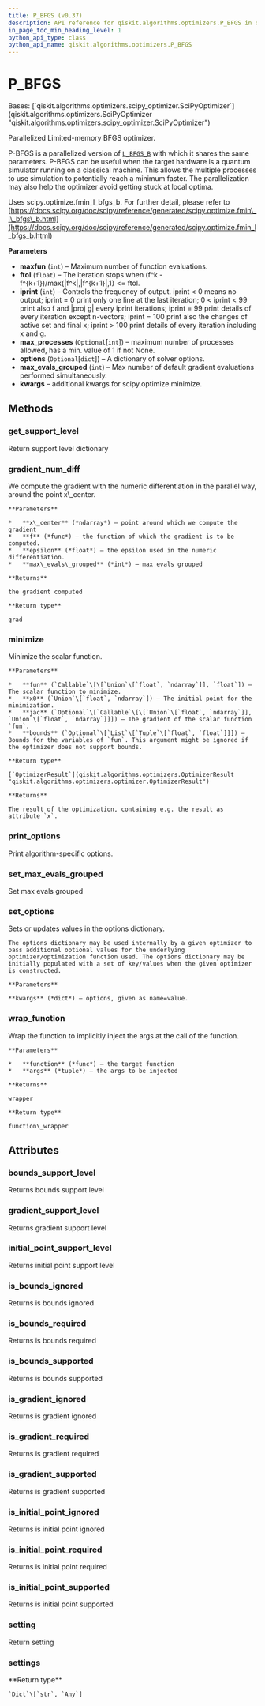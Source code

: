 ```yaml
---
title: P_BFGS (v0.37)
description: API reference for qiskit.algorithms.optimizers.P_BFGS in qiskit v0.37
in_page_toc_min_heading_level: 1
python_api_type: class
python_api_name: qiskit.algorithms.optimizers.P_BFGS
---
```


<span id="p-bfgs" />

# P\_BFGS

<Class id="qiskit.algorithms.optimizers.P_BFGS" isDedicatedPage={true} github="https://github.com/qiskit/qiskit/tree/stable/0.21/qiskit/algorithms/optimizers/p_bfgs.py" signature="P_BFGS(maxfun=1000, ftol=2.220446049250313e-15, iprint=- 1, max_processes=None, options=None, max_evals_grouped=1, **kwargs)" modifiers="class">
  Bases: [`qiskit.algorithms.optimizers.scipy_optimizer.SciPyOptimizer`](qiskit.algorithms.optimizers.SciPyOptimizer "qiskit.algorithms.optimizers.scipy_optimizer.SciPyOptimizer")

  Parallelized Limited-memory BFGS optimizer.

  P-BFGS is a parallelized version of [`L_BFGS_B`](qiskit.algorithms.optimizers.L_BFGS_B "qiskit.algorithms.optimizers.L_BFGS_B") with which it shares the same parameters. P-BFGS can be useful when the target hardware is a quantum simulator running on a classical machine. This allows the multiple processes to use simulation to potentially reach a minimum faster. The parallelization may also help the optimizer avoid getting stuck at local optima.

  Uses scipy.optimize.fmin\_l\_bfgs\_b. For further detail, please refer to [https://docs.scipy.org/doc/scipy/reference/generated/scipy.optimize.fmin\_l\_bfgs\_b.html](https://docs.scipy.org/doc/scipy/reference/generated/scipy.optimize.fmin_l_bfgs_b.html)

  **Parameters**

  *   **maxfun** (`int`) – Maximum number of function evaluations.
  *   **ftol** (`float`) – The iteration stops when (f^k - f^\{k+1})/max\{|f^k|,|f^\{k+1}|,1} \<= ftol.
  *   **iprint** (`int`) – Controls the frequency of output. iprint \< 0 means no output; iprint = 0 print only one line at the last iteration; 0 \< iprint \< 99 print also f and |proj g| every iprint iterations; iprint = 99 print details of every iteration except n-vectors; iprint = 100 print also the changes of active set and final x; iprint > 100 print details of every iteration including x and g.
  *   **max\_processes** (`Optional`\[`int`]) – maximum number of processes allowed, has a min. value of 1 if not None.
  *   **options** (`Optional`\[`dict`]) – A dictionary of solver options.
  *   **max\_evals\_grouped** (`int`) – Max number of default gradient evaluations performed simultaneously.
  *   **kwargs** – additional kwargs for scipy.optimize.minimize.

  ## Methods

  <span id="qiskit-algorithms-optimizers-p-bfgs-get-support-level" />

  ### get\_support\_level

  <Function id="qiskit.algorithms.optimizers.P_BFGS.get_support_level" signature="P_BFGS.get_support_level()">
    Return support level dictionary
  </Function>

  <span id="qiskit-algorithms-optimizers-p-bfgs-gradient-num-diff" />

  ### gradient\_num\_diff

  <Function id="qiskit.algorithms.optimizers.P_BFGS.gradient_num_diff" signature="P_BFGS.gradient_num_diff(x_center, f, epsilon, max_evals_grouped=1)" modifiers="static">
    We compute the gradient with the numeric differentiation in the parallel way, around the point x\_center.

    **Parameters**

    *   **x\_center** (*ndarray*) – point around which we compute the gradient
    *   **f** (*func*) – the function of which the gradient is to be computed.
    *   **epsilon** (*float*) – the epsilon used in the numeric differentiation.
    *   **max\_evals\_grouped** (*int*) – max evals grouped

    **Returns**

    the gradient computed

    **Return type**

    grad
  </Function>

  <span id="qiskit-algorithms-optimizers-p-bfgs-minimize" />

  ### minimize

  <Function id="qiskit.algorithms.optimizers.P_BFGS.minimize" signature="P_BFGS.minimize(fun, x0, jac=None, bounds=None)">
    Minimize the scalar function.

    **Parameters**

    *   **fun** (`Callable`\[\[`Union`\[`float`, `ndarray`]], `float`]) – The scalar function to minimize.
    *   **x0** (`Union`\[`float`, `ndarray`]) – The initial point for the minimization.
    *   **jac** (`Optional`\[`Callable`\[\[`Union`\[`float`, `ndarray`]], `Union`\[`float`, `ndarray`]]]) – The gradient of the scalar function `fun`.
    *   **bounds** (`Optional`\[`List`\[`Tuple`\[`float`, `float`]]]) – Bounds for the variables of `fun`. This argument might be ignored if the optimizer does not support bounds.

    **Return type**

    [`OptimizerResult`](qiskit.algorithms.optimizers.OptimizerResult "qiskit.algorithms.optimizers.optimizer.OptimizerResult")

    **Returns**

    The result of the optimization, containing e.g. the result as attribute `x`.
  </Function>

  <span id="qiskit-algorithms-optimizers-p-bfgs-print-options" />

  ### print\_options

  <Function id="qiskit.algorithms.optimizers.P_BFGS.print_options" signature="P_BFGS.print_options()">
    Print algorithm-specific options.
  </Function>

  <span id="qiskit-algorithms-optimizers-p-bfgs-set-max-evals-grouped" />

  ### set\_max\_evals\_grouped

  <Function id="qiskit.algorithms.optimizers.P_BFGS.set_max_evals_grouped" signature="P_BFGS.set_max_evals_grouped(limit)">
    Set max evals grouped
  </Function>

  <span id="qiskit-algorithms-optimizers-p-bfgs-set-options" />

  ### set\_options

  <Function id="qiskit.algorithms.optimizers.P_BFGS.set_options" signature="P_BFGS.set_options(**kwargs)">
    Sets or updates values in the options dictionary.

    The options dictionary may be used internally by a given optimizer to pass additional optional values for the underlying optimizer/optimization function used. The options dictionary may be initially populated with a set of key/values when the given optimizer is constructed.

    **Parameters**

    **kwargs** (*dict*) – options, given as name=value.
  </Function>

  <span id="qiskit-algorithms-optimizers-p-bfgs-wrap-function" />

  ### wrap\_function

  <Function id="qiskit.algorithms.optimizers.P_BFGS.wrap_function" signature="P_BFGS.wrap_function(function, args)" modifiers="static">
    Wrap the function to implicitly inject the args at the call of the function.

    **Parameters**

    *   **function** (*func*) – the target function
    *   **args** (*tuple*) – the args to be injected

    **Returns**

    wrapper

    **Return type**

    function\_wrapper
  </Function>

  ## Attributes

  ### bounds\_support\_level

  <Attribute id="qiskit.algorithms.optimizers.P_BFGS.bounds_support_level">
    Returns bounds support level
  </Attribute>

  ### gradient\_support\_level

  <Attribute id="qiskit.algorithms.optimizers.P_BFGS.gradient_support_level">
    Returns gradient support level
  </Attribute>

  ### initial\_point\_support\_level

  <Attribute id="qiskit.algorithms.optimizers.P_BFGS.initial_point_support_level">
    Returns initial point support level
  </Attribute>

  ### is\_bounds\_ignored

  <Attribute id="qiskit.algorithms.optimizers.P_BFGS.is_bounds_ignored">
    Returns is bounds ignored
  </Attribute>

  ### is\_bounds\_required

  <Attribute id="qiskit.algorithms.optimizers.P_BFGS.is_bounds_required">
    Returns is bounds required
  </Attribute>

  ### is\_bounds\_supported

  <Attribute id="qiskit.algorithms.optimizers.P_BFGS.is_bounds_supported">
    Returns is bounds supported
  </Attribute>

  ### is\_gradient\_ignored

  <Attribute id="qiskit.algorithms.optimizers.P_BFGS.is_gradient_ignored">
    Returns is gradient ignored
  </Attribute>

  ### is\_gradient\_required

  <Attribute id="qiskit.algorithms.optimizers.P_BFGS.is_gradient_required">
    Returns is gradient required
  </Attribute>

  ### is\_gradient\_supported

  <Attribute id="qiskit.algorithms.optimizers.P_BFGS.is_gradient_supported">
    Returns is gradient supported
  </Attribute>

  ### is\_initial\_point\_ignored

  <Attribute id="qiskit.algorithms.optimizers.P_BFGS.is_initial_point_ignored">
    Returns is initial point ignored
  </Attribute>

  ### is\_initial\_point\_required

  <Attribute id="qiskit.algorithms.optimizers.P_BFGS.is_initial_point_required">
    Returns is initial point required
  </Attribute>

  ### is\_initial\_point\_supported

  <Attribute id="qiskit.algorithms.optimizers.P_BFGS.is_initial_point_supported">
    Returns is initial point supported
  </Attribute>

  ### setting

  <Attribute id="qiskit.algorithms.optimizers.P_BFGS.setting">
    Return setting
  </Attribute>

  ### settings

  <Attribute id="qiskit.algorithms.optimizers.P_BFGS.settings">
    **Return type**

    `Dict`\[`str`, `Any`]
  </Attribute>
</Class>

